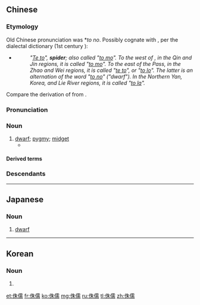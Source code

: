 ==Chinese==
{{was fwotd|2015|March|31|lang=zh}}
{{zh-forms|alt=朱儒-obsolete,邾需-obsolete}}
{{wikipedia|lang=zh}}

===Etymology===
Old Chinese pronunciation was *''to no''. Possibly cognate with {{zh-l|蜘蛛|spider, *''te to''}}, per the dialectal dictionary ''{{w|Fangyan}}'' (1st century {{CE}}):

* {{lang|zh|鼅鼄，鼄蝥也。自關而西，秦晉之間謂之鼄蝥。自關而東，趙魏之郊謂之鼅鼄，或謂之蠾蝓，蠾蝓者侏儒語之轉也。北燕朝鮮洌水之間，謂之蝳蜍。}}
*: ''"<u>Te to</u>", '''spider'''; also called "<u>to mo</u>". To the west of {{w|Hangu Pass}}, in the Qin and Jin regions, it is called "<u>to mo</u>". To the east of the Pass, in the Zhao and Wei regions, it is called "<u>te to</u>", or "<u>to lo</u>". The latter is an alternation of the word "<u>to no</u>" ("dwarf"). In the Northern Yan, Korea, and Lie River regions, it is called "<u>to la</u>".''

Compare the derivation of {{cog|en|midget}} from {{m|en|midge}}.

===Pronunciation===
{{zh-pron
|m=zhūrú
|c=zyu1 jyu4
|h=pfs=chû-yì
|md=ciŏ-ṳ̀
|mn=kh:chu-jû/xm,qz,tp:chu-lû/zz:chu-jî
|w=1tsr zr
|mc=y
|oc=y
|cat=n
}}

===Noun===
{{zh-noun}}

# [[dwarf]]; [[pygmy]]; [[midget]]
#* {{zh-x|瘖{Yīn}、聾、跛、躃{bì}、斷 者、侏儒、百 工，各 以 其 器 食 之。|The dumb, the deaf, the lame, such as had lost a member, '''pygmies''', and mechanics, were all fed according to what work they were able to do.|CL|ref=Liji}}

====Derived terms====
{{zh-der|侏儒症|侏儒一節|侏儒米|侏儒粟|侏儒觀戲|侏優|侏儒飽}}

===Descendants===
{{CJKV||しゅじゅ|주유|chu nhu}}

----

==Japanese==
{{ja-kanjitab|しゅ|じゅ|yomi=on}}

===Noun===
{{ja-noun|しゅじゅ}}

# [[dwarf]]

----

==Korean==
{{ko-hanjatab|}}

===Noun===
{{ko-noun|hj|hangeul=주유}}

# {{hanja form of|주유|[[dwarf]]}}

[[et:侏儒]]
[[fr:侏儒]]
[[ko:侏儒]]
[[mg:侏儒]]
[[ru:侏儒]]
[[tl:侏儒]]
[[zh:侏儒]]